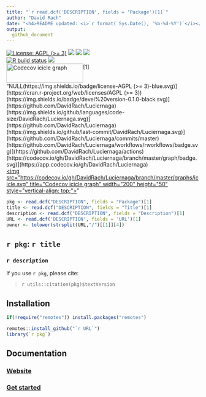 ```yaml
---
title: "`r read.dcf('DESCRIPTION', fields = 'Package')[1]`"  
author: "David Rach" 
date: "<h4>README updated: <i>`r format( Sys.Date(), '%b-%d-%Y')`</i></h4>"
output:
  github_document
---
```


<!-- To modify Package/Title/Description/Authors fields, edit the DESCRIPTION file -->

[![License: AGPL (>= 3)](https://img.shields.io/badge/license-AGPL (>= 3)-blue.svg)](https://cran.r-project.org/web/licenses/AGPL (>= 3))
[![](https://img.shields.io/badge/devel%20version-0.1.0-black.svg)](https://github.com/DavidRach/Luciernaga)
[![](https://img.shields.io/github/languages/code-size/DavidRach/Luciernaga.svg)](https://github.com/DavidRach/Luciernaga)
[![](https://img.shields.io/github/last-commit/DavidRach/Luciernaga.svg)](https://github.com/DavidRach/Luciernaga/commits/master)
<br>
[![R build status](https://github.com/DavidRach/Luciernaga/workflows/rworkflows/badge.svg)](https://github.com/DavidRach/Luciernaga/actions)
[![](https://codecov.io/gh/DavidRach/Luciernaga/branch/master/graph/badge.svg)](https://app.codecov.io/gh/DavidRach/Luciernaga)
<br>
<a href="https://app.codecov.io/gh/DavidRach/Luciernaga/tree/master" target='_blank'><img src="https://codecov.io/gh/DavidRach/Luciernaga/branch/master/graphs/icicle.svg" title="Codecov icicle graph" width="200" height="50" style="vertical-align: top;"></a>[1] "NULL\n[![License: AGPL (>= 3)](https://img.shields.io/badge/license-AGPL (>= 3)-blue.svg)](https://cran.r-project.org/web/licenses/AGPL (>= 3))\n[![](https://img.shields.io/badge/devel%20version-0.1.0-black.svg)](https://github.com/DavidRach/Luciernaga)\n[![](https://img.shields.io/github/languages/code-size/DavidRach/Luciernaga.svg)](https://github.com/DavidRach/Luciernaga)\n[![](https://img.shields.io/github/last-commit/DavidRach/Luciernaga.svg)](https://github.com/DavidRach/Luciernaga/commits/master)\n<br>\n[![R build status](https://github.com/DavidRach/Luciernaga/workflows/rworkflows/badge.svg)](https://github.com/DavidRach/Luciernaga/actions)\n[![](https://codecov.io/gh/DavidRach/Luciernaga/branch/master/graph/badge.svg)](https://app.codecov.io/gh/DavidRach/Luciernaga)\n<br>\n<a href=\"https://app.codecov.io/gh/DavidRach/Luciernaga/tree/master\" target='_blank'><img src=\"https://codecov.io/gh/DavidRach/Luciernaga/branch/master/graphs/icicle.svg\" title=\"Codecov icicle graph\" width=\"200\" height=\"50\" style=\"vertical-align: top;\"></a>"

```r
pkg <- read.dcf("DESCRIPTION", fields = "Package")[1]
title <- read.dcf("DESCRIPTION", fields = "Title")[1]
description <- read.dcf("DESCRIPTION", fields = "Description")[1]
URL <- read.dcf('DESCRIPTION', fields = 'URL')[1]
owner <- tolower(strsplit(URL,"/")[[1]][4])
```
 
## ``r pkg``: `r title`

### `r description`
 
If you use ``r pkg``, please cite: 

<!-- Modify this by editing the file: inst/CITATION  -->
> `r utils::citation(pkg)$textVersion`

## Installation 

```R
if(!require("remotes")) install.packages("remotes")

remotes::install_github("`r URL`")
library(`r pkg`)
```
## Documentation 

### [Website](https://`r owner`.github.io/`r pkg`) 
### [Get started](https://`r owner`.github.io/`r pkg`/articles/`r pkg`) 

<br>
